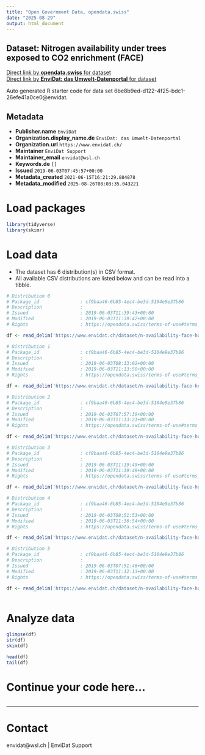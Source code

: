 ```yaml
---
title: "Open Government Data, opendata.swiss"
date: "2025-08-29"
output: html_document
---
```


## Dataset: Nitrogen availability under trees exposed to CO2 enrichment (FACE)



[Direct link by **opendata.swiss** for dataset](https://opendata.swiss/de/dataset/nitrogen-availability-under-trees-exposed-to-co2-enrichment-face)<br>
[Direct link by **EnviDat: das Umwelt-Datenportal** for dataset](https://www.envidat.ch/#/metadata/n-availability-face-hofstetten)

Auto generated R starter code for data set 6be8b9ed-d122-4f25-bdc1-26efe41a0ce0@envidat.

## Metadata

- **Publisher.name** `EnviDat`
- **Organization.display_name.de** `EnviDat: das Umwelt-Datenportal`
- **Organization.url** `https://www.envidat.ch/`
- **Maintainer** `EnviDat Support`
- **Maintainer_email** `envidat@wsl.ch`
- **Keywords.de** `[]`
- **Issued** `2019-06-03T07:45:57+00:00`
- **Metadata_created** `2021-06-15T16:21:29.884878`
- **Metadata_modified** `2025-08-26T08:03:35.043221`


# Load packages

```r

library(tidyverse)
library(skimr)

```

# Load data

-   The dataset has 6 distribution(s) in CSV format.
-   All available CSV distributions are listed below and can be read into a tibble.

```r

# Distribution 0
# Package_id               : cf9baa46-6b85-4ec4-be3d-5104e9e37b86
# Description              : 
# Issued                   : 2019-06-03T11:39:43+00:00
# Modified                 : 2019-06-03T11:39:42+00:00
# Rights                   : https://opendata.swiss/terms-of-use#terms_by

df <- read_delim('https://www.envidat.ch/dataset/n-availability-face-hofstetten/resource/f6a9e85f-187b-4a55-9f57-e243d14906ab')

# Distribution 1
# Package_id               : cf9baa46-6b85-4ec4-be3d-5104e9e37b86
# Description              : 
# Issued                   : 2019-06-03T08:13:02+00:00
# Modified                 : 2019-06-03T11:13:50+00:00
# Rights                   : https://opendata.swiss/terms-of-use#terms_by

df <- read_delim('https://www.envidat.ch/dataset/n-availability-face-hofstetten/resource/50749920-cf85-4140-8802-54beffcf490e')

# Distribution 2
# Package_id               : cf9baa46-6b85-4ec4-be3d-5104e9e37b86
# Description              : 
# Issued                   : 2019-06-03T07:57:39+00:00
# Modified                 : 2019-06-03T11:13:21+00:00
# Rights                   : https://opendata.swiss/terms-of-use#terms_by

df <- read_delim('https://www.envidat.ch/dataset/n-availability-face-hofstetten/resource/3cfe06e1-c280-4b18-903a-321ceef6044a')

# Distribution 3
# Package_id               : cf9baa46-6b85-4ec4-be3d-5104e9e37b86
# Description              : 
# Issued                   : 2019-06-03T11:19:49+00:00
# Modified                 : 2019-06-03T11:19:49+00:00
# Rights                   : https://opendata.swiss/terms-of-use#terms_by

df <- read_delim('https://www.envidat.ch/dataset/n-availability-face-hofstetten/resource/594288d3-95ff-4ad6-914e-d3e9c1d0ea42')

# Distribution 4
# Package_id               : cf9baa46-6b85-4ec4-be3d-5104e9e37b86
# Description              : 
# Issued                   : 2019-06-03T08:51:53+00:00
# Modified                 : 2019-06-03T11:36:54+00:00
# Rights                   : https://opendata.swiss/terms-of-use#terms_by

df <- read_delim('https://www.envidat.ch/dataset/n-availability-face-hofstetten/resource/dc99385c-0ab8-4c7f-88cd-cf53ba0aea41')

# Distribution 5
# Package_id               : cf9baa46-6b85-4ec4-be3d-5104e9e37b86
# Description              : 
# Issued                   : 2019-06-03T07:51:46+00:00
# Modified                 : 2019-06-03T11:12:13+00:00
# Rights                   : https://opendata.swiss/terms-of-use#terms_by

df <- read_delim('https://www.envidat.ch/dataset/n-availability-face-hofstetten/resource/1e7dfaf0-d504-4bab-ae3b-8f96181b4e84')



```

# Analyze data

```r

glimpse(df)
str(df)
skim(df)

head(df)
tail(df)

```

# Continue your code here...

```r

```

------------------------------------------------------------------------

# Contact

envidat@wsl.ch | EnviDat Support
